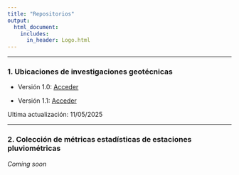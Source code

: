```yaml
---
title: "Repositorios"
output:
  html_document:
    includes:
      in_header: Logo.html
---
```


```{=html}
<style>
 .html-widget {
     margin: auto;
 }
 </style>
```

------------------------------------------------------------------------

### 1. Ubicaciones de investigaciones geotécnicas

-   Versión 1.0: [Acceder](https://damthe123.github.io/prueba-4/Gueb)

-   Versión 1.1: [Acceder](https://rpubs.com/Dante123/ugu)

Ultima actualización: 11/05/2025

------------------------------------------------------------------------

### 2. Colección de métricas estadísticas de estaciones pluviométricas

*Coming soon*
